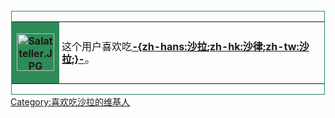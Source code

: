 <div style="float: left; border:solid #2E8B57 1px; margin: 1px;">
{| cellspacing="0" style="width: 238px; background: #98FB98;"
| style="width: 45px; height: 45px; background: #2E8B57; text-align: center; font-size: {{{5|{{{id-s|14}}}}}}pt; color: {{{id-fc|black}}};" | '''[[File:Salatteller.JPG|60px]]'''
| style="font-size: {{{info-s|10}}}pt; padding: 3pt; line-height: 1.25em; color: {{{info-fc|black}}};" | 这个用户喜欢吃'''[[沙拉|-{zh-hans:沙拉;zh-hk:沙律;zh-tw:沙拉;}-]]'''。
|}</div>

[[Category:喜欢吃沙拉的维基人]]